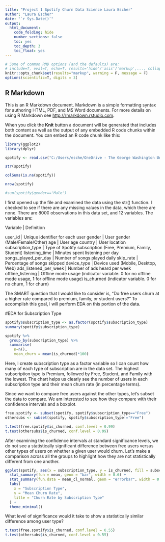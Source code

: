 ---
title: "Project 1 Spotify Churn Data Science Laura Escher"
author: "Laura Escher"
date: "`r Sys.Date()`"
output:
  html_document:
    code_folding: hide
    number_sections: false
    toc: yes
    toc_depth: 3
    toc_float: yes
---

```{r setup, include=FALSE}
# Some of common RMD options (and the defaults) are: 
# include=T, eval=T, echo=T, results='hide'/'asis'/'markup',..., collapse=F, warning=T, message=T, error=T, cache=T, fig.width=6, fig.height=4, fig.dim=c(6,4) #inches, fig.align='left'/'center','right', 
knitr::opts_chunk$set(results="markup", warning = F, message = F)
options(scientific=T, digits = 3) 
```

## R Markdown

This is an R Markdown document. Markdown is a simple formatting syntax for authoring HTML, PDF, and MS Word documents. For more details on using R Markdown see <http://rmarkdown.rstudio.com>.

When you click the **Knit** button a document will be generated that includes both content as well as the output of any embedded R code chunks within the document. You can embed an R code chunk like this:

```{r - Investigating the data set variables}
library(ggplot2)
library(dplyr)

spotify <- read.csv("C:/Users/esche/OneDrive - The George Washington University/Intro to Data Science/Data Science Project 1/spotify_churn_dataset.csv")

str(spotify)

colSums(is.na(spotify))

nrow(spotify)

#sum(spotify$gender=='Male')
```
I first opened up the file and examined the data using the str() function. I checked to see if there are any missing values in the data, which there are none. There are 8000 observations in this data set, and 12 variables. The variables are:

Variable  |  Definition

user_id | Unique identifier for each user
gender | User gender (Male/Female/Other)
age | User age
country | User location
subscription_type | Type of Spotify subscription (Free, Premium, Family, Student)
listening_time | Minutes spent listening per day
songs_played_per_day | Number of songs played daily
skip_rate | Percentage of songs skipped
device_type | Device used (Mobile, Desktop, Web)
ads_listened_per_week | Number of ads heard per week
offline_listening | Offline mode usage (indicator variable. 0 for no offline mode usage, 1 for offline mode usage)
is_churned (indicator variable. 0 for no churn, 1 for churn)

The SMART question that I would like to consider is, "Do free users churn at a higher rate compared to premium, family, or student users?" To accomplish this goal, I will perform EDA on this portion of the data.

#EDA for Subscription Type
```{r}
spotify$subscription_type <- as.factor(spotify$subscription_type)
summary(spotify$subscription_type)
```
```{r}
spotify %>%
  group_by(subscription_type) %>%
  summarise(
    n=n(),
    mean_churn = mean(is_churned)*100)
```
Here, I create subscription type as a factor variable so I can count how many of each type of subscription are in the data set. The highest subscription type is Premium, followed by Free, Student, and Family with the lowest. The chart helps us clearly see the number of users in each subscription type and their mean churn rate (in percentage terms).

Since we want to compare free users against the other types, let's subset the data to compare. We am interested to see how they compare with their confidence intervals and a boxplot.

```{r}
free.spotify <- subset(spotify, spotify$subscription_type=="Free")
othersubs <- subset(spotify, spotify$subscription_type!="Free")
```

```{r}
t.test(free.spotify$is_churned, conf.level = 0.99)
t.test(othersubs$is_churned, conf.level = 0.99)
```

After examining the confidence intervals at standard significance levels, we do not see a statistically significant difference between free users versus other types of users on whether a given user would churn. Let's make a comparison across all the groups to highlight how they are not statistically different from one another.

```{r}
ggplot(spotify, aes(x = subscription_type, y = is_churned, fill = subscription_type)) +
  stat_summary(fun = mean, geom = "bar", width = 0.6) +
  stat_summary(fun.data = mean_cl_normal, geom = "errorbar", width = 0.2, conf.int = 0.99) +
  labs(
    x = "Subscription Type",
    y = "Mean Churn Rate",
    title = "Churn Rate by Subscription Type"
  ) +
  theme_minimal()
```
What level of significance would it take to show a statistically similar difference among user type?

```{r}
t.test(free.spotify$is_churned, conf.level = 0.55)
t.test(othersubs$is_churned, conf.level = 0.55)
```
